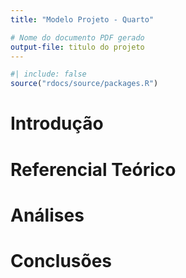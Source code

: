 ```yaml
---
title: "Modelo Projeto - Quarto"

# Nome do documento PDF gerado
output-file: titulo do projeto
---
```

```r
#| include: false
source("rdocs/source/packages.R")
```




# Introdução

# Referencial Teórico

# Análises

# Conclusões
